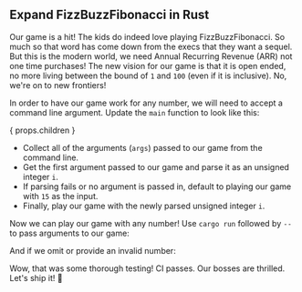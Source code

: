 
## Expand FizzBuzzFibonacci in Rust

Our game is a hit! The kids do indeed love playing FizzBuzzFibonacci.
So much so that word has come down from the execs that they want a sequel.
But this is the modern world, we need Annual Recurring Revenue (ARR) not one time purchases!
The new vision for our game is that it is open ended, no more living between the bound of `1` and `100` (even if it is inclusive).
No, we're on to new frontiers!

<FizzBuzzFibonacciOpenRules />

In order to have our game work for any number, we will need to accept a command line argument.
Update the `main` function to look like this:

{ props.children }

- Collect all of the arguments (`args`) passed to our game from the command line.
- Get the first argument passed to our game and parse it as an unsigned integer `i`.
- If parsing fails or no argument is passed in, default to playing our game with `15` as the input.
- Finally, play our game with the newly parsed unsigned integer `i`.

Now we can play our game with any number!
Use `cargo run` followed by `--` to pass arguments to our game:


<FizzBuzzFibonacciOpenRustOutput />

And if we omit or provide an invalid number:

<FizzBuzzFibonacciOpenRustOutputDefault />

Wow, that was some thorough testing! CI passes. Our bosses are thrilled.
Let's ship it! 🚀
